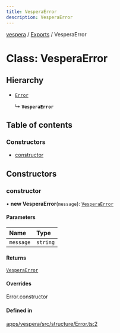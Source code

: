 ```yaml
---
title: VesperaError
description: VesperaError
---
```

[vespera](../README) / [Exports](../modules) / VesperaError

# Class: VesperaError

## Hierarchy

- [`Error`]( https://developer.mozilla.org/docs/Web/JavaScript/Reference/Global_Objects/Error )

  ↳ **`VesperaError`**

## Table of contents

### Constructors

- [constructor](VesperaError#constructor)

## Constructors

### constructor

• **new VesperaError**(`message`): [`VesperaError`](VesperaError)

#### Parameters

| Name | Type |
| :------ | :------ |
| `message` | `string` |

#### Returns

[`VesperaError`](VesperaError)

#### Overrides

Error.constructor

#### Defined in

[apps/vespera/src/structure/Error.ts:2](https://github.com/vesperadev/Vespera/blob/4ab3699/apps/vespera/src/structure/Error.ts#L2)
